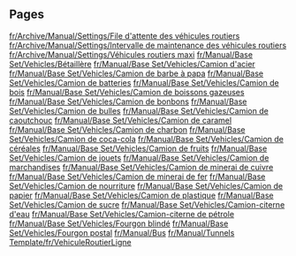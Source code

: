 
== Pages ==
[[fr/Archive/Manual/Settings/File d'attente des véhicules routiers]]
[[fr/Archive/Manual/Settings/Intervalle de maintenance des véhicules routiers]]
[[fr/Archive/Manual/Settings/Véhicules routiers maxi]]
[[fr/Manual/Base Set/Vehicles/Bétaillère]]
[[fr/Manual/Base Set/Vehicles/Camion d'acier]]
[[fr/Manual/Base Set/Vehicles/Camion de barbe à papa]]
[[fr/Manual/Base Set/Vehicles/Camion de batteries]]
[[fr/Manual/Base Set/Vehicles/Camion de bois]]
[[fr/Manual/Base Set/Vehicles/Camion de boissons gazeuses]]
[[fr/Manual/Base Set/Vehicles/Camion de bonbons]]
[[fr/Manual/Base Set/Vehicles/Camion de bulles]]
[[fr/Manual/Base Set/Vehicles/Camion de caoutchouc]]
[[fr/Manual/Base Set/Vehicles/Camion de caramel]]
[[fr/Manual/Base Set/Vehicles/Camion de charbon]]
[[fr/Manual/Base Set/Vehicles/Camion de coca-cola]]
[[fr/Manual/Base Set/Vehicles/Camion de céréales]]
[[fr/Manual/Base Set/Vehicles/Camion de fruits]]
[[fr/Manual/Base Set/Vehicles/Camion de jouets]]
[[fr/Manual/Base Set/Vehicles/Camion de marchandises]]
[[fr/Manual/Base Set/Vehicles/Camion de minerai de cuivre]]
[[fr/Manual/Base Set/Vehicles/Camion de minerai de fer]]
[[fr/Manual/Base Set/Vehicles/Camion de nourriture]]
[[fr/Manual/Base Set/Vehicles/Camion de papier]]
[[fr/Manual/Base Set/Vehicles/Camion de plastique]]
[[fr/Manual/Base Set/Vehicles/Camion de sucre]]
[[fr/Manual/Base Set/Vehicles/Camion-citerne d'eau]]
[[fr/Manual/Base Set/Vehicles/Camion-citerne de pétrole]]
[[fr/Manual/Base Set/Vehicles/Fourgon blindé]]
[[fr/Manual/Base Set/Vehicles/Fourgon postal]]
[[fr/Manual/Bus]]
[[fr/Manual/Tunnels]]
[[Template/fr/VehiculeRoutierLigne]]
